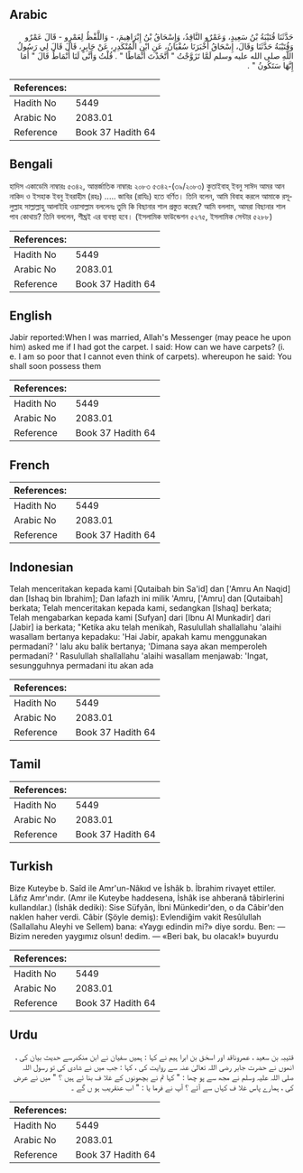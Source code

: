 ## Arabic


<div dir="rtl" lang="ar" style={{fontSize:'larger',backgroundColor:'#f8f9fa',padding:20}}>
حَدَّثَنَا قُتَيْبَةُ بْنُ سَعِيدٍ، وَعَمْرٌو النَّاقِدُ، وَإِسْحَاقُ بْنُ إِبْرَاهِيمَ، - وَاللَّفْظُ لِعَمْرٍو - قَالَ عَمْرٌو وَقُتَيْبَةُ حَدَّثَنَا وَقَالَ، إِسْحَاقُ أَخْبَرَنَا سُفْيَانُ، عَنِ ابْنِ الْمُنْكَدِرِ، عَنْ جَابِرٍ، قَالَ قَالَ لِي رَسُولُ اللَّهِ صلى الله عليه وسلم لَمَّا تَزَوَّجْتُ ‏"‏ أَتَّخَذْتَ أَنْمَاطًا ‏"‏ ‏.‏ قُلْتُ وَأَنَّى لَنَا أَنْمَاطٌ قَالَ ‏"‏ أَمَا إِنَّهَا سَتَكُونُ ‏"‏ ‏.‏
</div>
<div style={{backgroundColor:'#f8f9fa',padding:20, marginBottom: 10}}><table> <thead> <tr> <th>References:</th> <th></th> </tr> </thead> <tbody><tr><td>Hadith No</td><td>5449</td></tr><tr><td>Arabic No</td><td>2083.01</td></tr><tr><td>Reference</td><td>Book 37 Hadith 64</td></tr></tbody></table></div>

## Bengali


<div dir="ltr" lang="bn" style={{fontSize:'larger',backgroundColor:'#f8f9fa',padding:20}}>
হাদিস একাডেমি নাম্বারঃ ৫৩৪২, আন্তর্জাতিক নাম্বারঃ ২০৮৩ ৫৩৪২-(৩৯/২০৮৩) কুতাইবাহ্ ইবনু সাঈদ আমর আন নাকিদ ও ইসহাক ইবনু ইবরাহীম (রহঃ) ..... জাবির (রাযিঃ) হতে বর্ণিত। তিনি বলেন, আমি বিবাহ করলে আমাকে রসূলুল্লাহ সাল্লাল্লাহু আলাইহি ওয়াসাল্লাম বললেনঃ তুমি কি বিছানার শাল প্রস্তুত করেছ? আমি বললাম, আমরা বিছানার শাল পাব কোথায়? তিনি বললেন, শীঘ্রই এর ব্যবস্থা হবে। (ইসলামিক ফাউন্ডেশন ৫২৭৫, ইসলামিক সেন্টার ৫২৮৮)
</div>
<div style={{backgroundColor:'#f8f9fa',padding:20, marginBottom: 10}}><table> <thead> <tr> <th>References:</th> <th></th> </tr> </thead> <tbody><tr><td>Hadith No</td><td>5449</td></tr><tr><td>Arabic No</td><td>2083.01</td></tr><tr><td>Reference</td><td>Book 37 Hadith 64</td></tr></tbody></table></div>

## English


<div dir="ltr" lang="en" style={{fontSize:'larger',backgroundColor:'#f8f9fa',padding:20}}>
Jabir reported:When I was married, Allah's Messenger (may peace he upon him) asked me if I had got the carpet. I said: How can we have carpets? (i. e. I am so poor that I cannot even think of carpets). whereupon he said: You shall soon possess them
</div>
<div style={{backgroundColor:'#f8f9fa',padding:20, marginBottom: 10}}><table> <thead> <tr> <th>References:</th> <th></th> </tr> </thead> <tbody><tr><td>Hadith No</td><td>5449</td></tr><tr><td>Arabic No</td><td>2083.01</td></tr><tr><td>Reference</td><td>Book 37 Hadith 64</td></tr></tbody></table></div>

## French


<div dir="ltr" lang="fr" style={{fontSize:'larger',backgroundColor:'#f8f9fa',padding:20}}>

</div>
<div style={{backgroundColor:'#f8f9fa',padding:20, marginBottom: 10}}><table> <thead> <tr> <th>References:</th> <th></th> </tr> </thead> <tbody><tr><td>Hadith No</td><td>5449</td></tr><tr><td>Arabic No</td><td>2083.01</td></tr><tr><td>Reference</td><td>Book 37 Hadith 64</td></tr></tbody></table></div>

## Indonesian


<div dir="ltr" lang="id" style={{fontSize:'larger',backgroundColor:'#f8f9fa',padding:20}}>
Telah menceritakan kepada kami [Qutaibah bin Sa'id] dan ['Amru An Naqid] dan [Ishaq bin Ibrahim]; Dan lafazh ini milik 'Amru, ['Amru] dan [Qutaibah] berkata; Telah menceritakan kepada kami, sedangkan [Ishaq] berkata; Telah mengabarkan kepada kami [Sufyan] dari [Ibnu Al Munkadir] dari [Jabir] ia berkata; "Ketika aku telah menikah, Rasulullah shallallahu 'alaihi wasallam bertanya kepadaku: 'Hai Jabir, apakah kamu menggunakan permadani? ' lalu aku balik bertanya; 'Dimana saya akan memperoleh permadani? ' Rasulullah shallallahu 'alaihi wasallam menjawab: 'Ingat, sesungguhnya permadani itu akan ada
</div>
<div style={{backgroundColor:'#f8f9fa',padding:20, marginBottom: 10}}><table> <thead> <tr> <th>References:</th> <th></th> </tr> </thead> <tbody><tr><td>Hadith No</td><td>5449</td></tr><tr><td>Arabic No</td><td>2083.01</td></tr><tr><td>Reference</td><td>Book 37 Hadith 64</td></tr></tbody></table></div>

## Tamil


<div dir="ltr" lang="ta" style={{fontSize:'larger',backgroundColor:'#f8f9fa',padding:20}}>

</div>
<div style={{backgroundColor:'#f8f9fa',padding:20, marginBottom: 10}}><table> <thead> <tr> <th>References:</th> <th></th> </tr> </thead> <tbody><tr><td>Hadith No</td><td>5449</td></tr><tr><td>Arabic No</td><td>2083.01</td></tr><tr><td>Reference</td><td>Book 37 Hadith 64</td></tr></tbody></table></div>

## Turkish


<div dir="ltr" lang="tr" style={{fontSize:'larger',backgroundColor:'#f8f9fa',padding:20}}>
Bize Kuteybe b. Saîd ile Amr'un-Nâkıd ve İshâk b. İbrahim rivayet ettiler. Lâfız Amr'ındır. (Amr ile Kuteybe haddesena, İshâk ise ahberanâ tâbirlerini kullandılar.) (İshâk dediki): Sise Süfyân, İbni Münkedir'den, o da Câbir'den naklen haher verdi. Câbir (Şöyle de­miş): Evlendiğim vakit Resûlullah (Sallallahu Aleyhi ve Sellem) bana: «Yaygı edindin mi?» diye sordu. Ben: — Bizim nereden yaygımız olsun! dedim. — «Beri bak, bu olacak!» buyurdu
</div>
<div style={{backgroundColor:'#f8f9fa',padding:20, marginBottom: 10}}><table> <thead> <tr> <th>References:</th> <th></th> </tr> </thead> <tbody><tr><td>Hadith No</td><td>5449</td></tr><tr><td>Arabic No</td><td>2083.01</td></tr><tr><td>Reference</td><td>Book 37 Hadith 64</td></tr></tbody></table></div>

## Urdu


<div dir="rtl" lang="ur" style={{fontSize:'larger',backgroundColor:'#f8f9fa',padding:20}}>
قتیبہ بن سعید ، عمروناقد اور اسحٰق بن ابرا ہیم نے کہا : ہمیں سفیان نے ابن منکدرسے حدیث بیان کی ، انھوں نے حضرت جابر رضی اللہ تعالیٰ عنہ سے روایت کی ، کہا : جب میں نے شادی کی تو رسول اللہ صلی اللہ علیہ وسلم نے مجھ سے پو چھا : " کہا تم نے بچھونوں کے غلا ف بنا ئے ہیں ؟ " میں نے عرض کی ، ہمارے پاس غلا ف کہاں سے آئے ؟ آپ نے فرما یا : " اب عنقریب ہو ں گے ۔
</div>
<div style={{backgroundColor:'#f8f9fa',padding:20, marginBottom: 10}}><table> <thead> <tr> <th>References:</th> <th></th> </tr> </thead> <tbody><tr><td>Hadith No</td><td>5449</td></tr><tr><td>Arabic No</td><td>2083.01</td></tr><tr><td>Reference</td><td>Book 37 Hadith 64</td></tr></tbody></table></div>